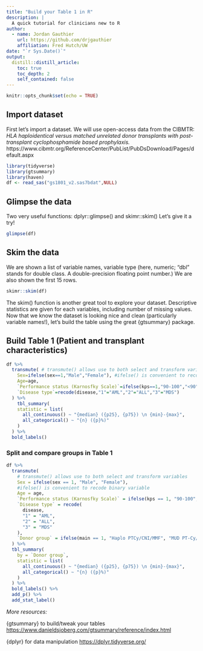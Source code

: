 ```yaml
---
title: "Build your Table 1 in R"
description: |
  A quick tutorial for clinicians new to R
author:
  - name: Jordan Gauthier
    url: https://github.com/drjgauthier
    affiliation: Fred Hutch/UW
date: "`r Sys.Date()`"
output:
  distill::distill_article:
    toc: true
    toc_depth: 2
    self_contained: false
---
```


```r
knitr::opts_chunk$set(echo = TRUE)
```

## Import dataset
First let's import a dataset. We will use open-access data from the CIBMTR:
*HLA haploidentical versus matched unrelated donor transplants with post-transplant cyclophosphamide based prophylaxis.*
https://www.cibmtr.org/ReferenceCenter/PubList/PubDsDownload/Pages/default.aspx

```r
library(tidyverse)
library(gtsummary)
library(haven)
df <- read_sas("gs1801_v2.sas7bdat",NULL)
```

## Glimpse the data
Two very useful functions: dplyr::glimpse() and skimr::skim()
Let's give it a try!

```r
glimpse(df)
```

## Skim the data
We are shown a list of variable names, variable type (here, numeric; "dbl" stands for double class. A double-precision floating point number.) We are also shown the first 15 rows.

```r
skimr::skim(df)
```

The skim() function is another great tool to explore your dataset. Descriptive statistics are given for each variables, including number of missing values.
Now that we know the dataset is looking nice and clean (particularly variable names!), let's build the table using the great {gtsummary} package.

## Build Table 1 (Patient and transplant characteristics)

```r
df %>% 
  transmute( # transmute() allows use to both select and transform variables
    Sex=ifelse(sex==1,"Male","Female"), #ifelse() is convenient to recode binary variable
    Age=age,
    `Performance status (Karnosfky Scale)`=ifelse(kps==1,"90-100","<90"), #Back ticks allow you include spaces in variable names
    `Disease type`=recode(disease,"1"="AML","2"="ALL","3"="MDS")
  ) %>% 
    tbl_summary(
    statistic = list(
      all_continuous() ~ "{median} ({p25}, {p75}) \n {min}-{max}",
      all_categorical() ~ "{n} ({p}%)"
    )
  ) %>% 
  bold_labels() 
```

### Split and compare groups in Table 1

```r
df %>%
  transmute(
    # transmute() allows use to both select and transform variables
    Sex = ifelse(sex == 1, "Male", "Female"),
    #ifelse() is convenient to recode binary variable
    Age = age,
    `Performance status (Karnosfky Scale)` = ifelse(kps == 1, "90-100", "<90"),
    `Disease type` = recode(
      disease,
      "1" = "AML",
      "2" = "ALL",
      "3" = "MDS"
    ),
    `Donor group` = ifelse(main == 1, "Haplo PTCy/CNI/MMF", "MUD PT-Cy/CNI/MMF")
  ) %>%
  tbl_summary(
    by = `Donor group`,
    statistic = list(
      all_continuous() ~ "{median} ({p25}, {p75}) \n {min}-{max}",
      all_categorical() ~ "{n} ({p}%)"
    )
  ) %>%
  bold_labels() %>%
  add_p() %>%
  add_stat_label()
```

*More resources:*  

{gtsummary} to build/tweak your tables [https://www.danieldsjoberg.com/gtsummary/reference/index.html](https://www.danieldsjoberg.com/gtsummary/reference/index.html)  

{dplyr} for data manipulation [https://dplyr.tidyverse.org/](https://dplyr.tidyverse.org/)  
